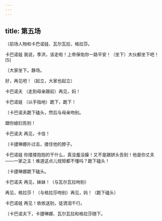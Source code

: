 ```yaml
---
---
---
```

title: 第五场
---




〔前场人物和卡巴诺娃、瓦尔瓦拉、格拉莎。





卡巴诺娃 我说，季洪，该走啦！上帝保佑你一路平安！（坐下）大伙都坐下吧！[5]

〔大家坐下。静场。

好，再见吧！（起立，大家也起立）

卡巴诺夫 （走到母亲跟前）再见，妈！

卡巴诺娃 （以手指地）跪下，跪下！

〔卡巴诺夫跪下磕头，然后与母亲吻别。

跟你媳妇告别！

卡巴诺夫 再见，卡佳！

〔卡捷琳娜扑过去，搂住他的脖子。

卡巴诺娃 你搂搂抱抱的干什么，真没羞没臊！又不是跟姘头告别！他是你丈夫——一家之主！难道这点儿规矩都不懂吗？跪下磕头！

〔卡捷琳娜跪下磕头。

卡巴诺夫 再见，妹妹！（与瓦尔瓦拉吻别）

再见，格拉莎！（与格拉莎吻别）再见，妈！（跪下磕头）

卡巴诺娃 再见！依依送别，徒洒泪千行。

〔卡巴诺夫下，卡捷琳娜、瓦尔瓦拉和格拉莎随下。